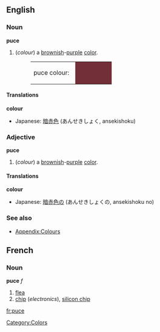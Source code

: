 {{Wikipedia}}
==English==

===Noun===
'''puce'''
#(''colour'') a [[brown]]ish-[[purple]] [[color]].
#:<table><tr><td>puce colour: &nbsp;</td><td bgcolor="#722F37" width="80">&nbsp; </td></tr></table>

====Translations====
'''colour'''
{{top}}
*Japanese: [[暗赤色]] (あんせきしょく, ansekishoku)
{{mid}}
{{bottom}}

===Adjective===
'''puce'''
#(''colour'') a [[brownish]]-[[purple]] [[color]].

====Translations====
'''colour'''
{{top}}
*Japanese: [[暗赤色]]の (あんせきしょくの, ansekishoku no)
{{mid}}
{{bottom}}

===See also===
*[[Wiktionary_Appendix:Colours|Appendix:Colours]]

[[Category:Colors]]

==French==
===Noun===
'''puce''' ''f''

#[[flea]]
#[[chip]] (''electronics''), [[silicon chip]]

[[fr:puce]]